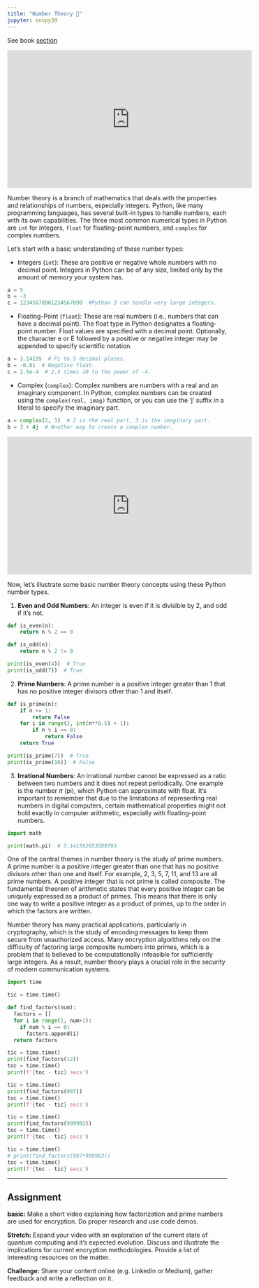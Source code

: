 ```yaml
---
title: "Number Theory 🤔"
jupyter: envpy39
---
```


See book [section](https://learning.oreilly.com/library/view/essential-math-for/9781098102920/ch01.html#idm45252818933376){target="_blank"}

<iframe width="560" height="315" src="https://www.youtube.com/embed/-QHff5pRdM8" title="YouTube video player" frameborder="0" allow="accelerometer; autoplay; clipboard-write; encrypted-media; gyroscope; picture-in-picture; web-share" allowfullscreen>

</iframe>

Number theory is a branch of mathematics that deals with the properties and relationships of numbers, especially integers. Python, like many programming languages, has several built-in types to handle numbers, each with its own capabilities. The three most common numerical types in Python are `int` for integers, `float` for floating-point numbers, and `complex` for complex numbers.

Let's start with a basic understanding of these number types:

-   Integers (`int`): These are positive or negative whole numbers with no decimal point. Integers in Python can be of any size, limited only by the amount of memory your system has.

```python
a = 5
b = -3
c = 12345678901234567890  #Python 3 can handle very large integers.
```

-   Floating-Point (`float`): These are real numbers (i.e., numbers that can have a decimal point). The float type in Python designates a floating-point number. Float values are specified with a decimal point. Optionally, the character e or E followed by a positive or negative integer may be appended to specify scientific notation.

```python
a = 3.14159  # Pi to 5 decimal places.
b = -0.01  # Negative float.
c = 2.5e-4  # 2.5 times 10 to the power of -4.
```

-   Complex (`complex`): Complex numbers are numbers with a real and an imaginary component. In Python, complex numbers can be created using the `complex(real, imag)` function, or you can use the 'j' suffix in a literal to specify the imaginary part.

```python
a = complex(2, 3)  # 2 is the real part, 3 is the imaginary part.
b = 3 + 4j  # Another way to create a complex number.
```

<iframe width="560" height="315" src="https://www.youtube.com/embed/muBmJWOdoOA" title="YouTube video player" frameborder="0" allow="accelerometer; autoplay; clipboard-write; encrypted-media; gyroscope; picture-in-picture; web-share" allowfullscreen>

</iframe>

Now, let's illustrate some basic number theory concepts using these Python number types.

1.  **Even and Odd Numbers**: An integer is even if it is divisible by 2, and odd if it's not.

```python
def is_even(n):
    return n % 2 == 0

def is_odd(n):
    return n % 2 != 0

print(is_even(4))  # True
print(is_odd(7))  # True
```

2.  **Prime Numbers**: A prime number is a positive integer greater than 1 that has no positive integer divisors other than 1 and itself.

```python
def is_prime(n):
    if n <= 1:
        return False
    for i in range(2, int(n**0.5) + 1):
        if n % i == 0:
            return False
    return True

print(is_prime(7))  # True
print(is_prime(10))  # False
```

3.  **Irrational Numbers**: An irrational number cannot be expressed as a ratio between two numbers and it does not repeat periodically. One example is the number $\pi$ (pi), which Python can approximate with float. It's important to remember that due to the limitations of representing real numbers in digital computers, certain mathematical properties might not hold exactly in computer arithmetic, especially with floating-point numbers.

```python
import math

print(math.pi)  # 3.141592653589793
```

One of the central themes in number theory is the study of prime numbers. A prime number is a positive integer greater than one that has no positive divisors other than one and itself. For example, 2, 3, 5, 7, 11, and 13 are all prime numbers. A positive integer that is not prime is called composite. The fundamental theorem of arithmetic states that every positive integer can be uniquely expressed as a product of primes. This means that there is only one way to write a positive integer as a product of primes, up to the order in which the factors are written.

Number theory has many practical applications, particularly in cryptography, which is the study of encoding messages to keep them secure from unauthorized access. Many encryption algorithms rely on the difficulty of factoring large composite numbers into primes, which is a problem that is believed to be computationally infeasible for sufficiently large integers. As a result, number theory plays a crucial role in the security of modern communication systems.

```python
import time

tic = time.time()

def find_factors(num): 
  factors = []
  for i in range(1, num+1):
    if num % i == 0:
      factors.append(i) 
  return factors

tic = time.time()
print(find_factors(12)) 
toc = time.time()
print(f'{toc - tic} secs')

tic = time.time()
print(find_factors(997)) 
toc = time.time()
print(f'{toc - tic} secs')

tic = time.time()
print(find_factors(999983)) 
toc = time.time()
print(f'{toc - tic} secs')

tic = time.time()
# print(find_factors(997*999983)) 
toc = time.time()
print(f'{toc - tic} secs')
```

------------------------------------------------------------------------

## Assignment {.unnumbered}

**basic:** Make a short video explaining how factorization and prime numbers are used for encryption. Do proper research and use code demos.

**Stretch:** Expand your video with an exploration of the current state of quantum computing and it's expected evolution. Discuss and illustrate the implications for current encryption methodologies. Provide a list of interesting resources on the matter.

**Challenge:** Share your content online (e.g. Linkedin or Medium), gather feedback and write a reflection on it.

